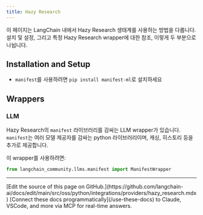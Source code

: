 ```yaml
---
title: Hazy Research
---
```


이 페이지는 LangChain 내에서 Hazy Research 생태계를 사용하는 방법을 다룹니다.
설치 및 설정, 그리고 특정 Hazy Research wrapper에 대한 참조, 이렇게 두 부분으로 나뉩니다.

## Installation and Setup
- `manifest`를 사용하려면 `pip install manifest-ml`로 설치하세요

## Wrappers

### LLM

Hazy Research의 `manifest` 라이브러리를 감싸는 LLM wrapper가 있습니다.
`manifest`는 여러 모델 제공자를 감싸는 python 라이브러리이며, 캐싱, 히스토리 등을 추가로 제공합니다.

이 wrapper를 사용하려면:
```python
from langchain_community.llms.manifest import ManifestWrapper
```

---

<Callout icon="pen-to-square" iconType="regular">
    [Edit the source of this page on GitHub.](https://github.com/langchain-ai/docs/edit/main/src/oss/python/integrations/providers/hazy_research.mdx)
</Callout>
<Tip icon="terminal" iconType="regular">
    [Connect these docs programmatically](/use-these-docs) to Claude, VSCode, and more via MCP for    real-time answers.
</Tip>
